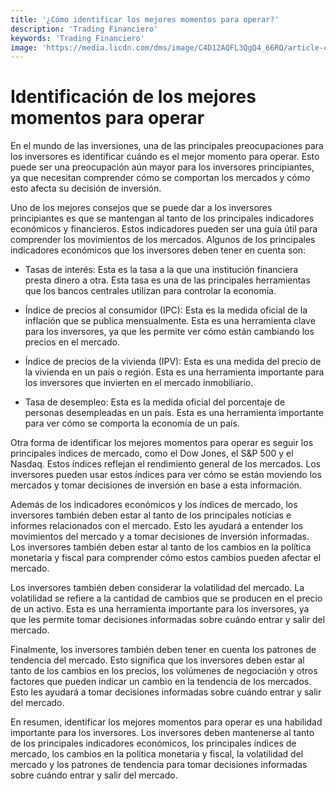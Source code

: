 ```yaml
---
title: '¿Cómo identificar los mejores momentos para operar?'
description: 'Trading Financiero'
keywords: 'Trading Financiero'
image: 'https://media.licdn.com/dms/image/C4D12AQFL3QgQ4_66RQ/article-cover_image-shrink_720_1280/0/1590700172373?e=2147483647&v=beta&t=e6nhQ8n6csKmTliuftKe9jLQvtC2wTrOeQp1gkDI_xs'
---
```


 

# Identificación de los mejores momentos para operar 

En el mundo de las inversiones, una de las principales preocupaciones para los inversores es identificar cuándo es el mejor momento para operar. Esto puede ser una preocupación aún mayor para los inversores principiantes, ya que necesitan comprender cómo se comportan los mercados y cómo esto afecta su decisión de inversión.

Uno de los mejores consejos que se puede dar a los inversores principiantes es que se mantengan al tanto de los principales indicadores económicos y financieros. Estos indicadores pueden ser una guía útil para comprender los movimientos de los mercados. Algunos de los principales indicadores económicos que los inversores deben tener en cuenta son:

- Tasas de interés: Esta es la tasa a la que una institución financiera presta dinero a otra. Esta tasa es una de las principales herramientas que los bancos centrales utilizan para controlar la economía.

- Índice de precios al consumidor (IPC): Esta es la medida oficial de la inflación que se publica mensualmente. Esta es una herramienta clave para los inversores, ya que les permite ver cómo están cambiando los precios en el mercado.

- Índice de precios de la vivienda (IPV): Esta es una medida del precio de la vivienda en un país o región. Esta es una herramienta importante para los inversores que invierten en el mercado inmobiliario.

- Tasa de desempleo: Esta es la medida oficial del porcentaje de personas desempleadas en un país. Esta es una herramienta importante para ver cómo se comporta la economía de un país.

Otra forma de identificar los mejores momentos para operar es seguir los principales índices de mercado, como el Dow Jones, el S&P 500 y el Nasdaq. Estos índices reflejan el rendimiento general de los mercados. Los inversores pueden usar estos índices para ver cómo se están moviendo los mercados y tomar decisiones de inversión en base a esta información.

<ImageAdd source="https://cdn.aarp.net/content/dam/aarp/retirement/planning-for-retirement/2022/03/1140-stock-market-downturn-chart-esp.imgcache.rev.web.900.517.jpg"/>

Además de los indicadores económicos y los índices de mercado, los inversores también deben estar al tanto de los principales noticias e informes relacionados con el mercado. Esto les ayudará a entender los movimientos del mercado y a tomar decisiones de inversión informadas. Los inversores también deben estar al tanto de los cambios en la política monetaria y fiscal para comprender cómo estos cambios pueden afectar el mercado.

<ImageAdd source="https://www.cercatechnology.com/wp-content/uploads/2019/04/indicadores-gestion.jpg"/>

Los inversores también deben considerar la volatilidad del mercado. La volatilidad se refiere a la cantidad de cambios que se producen en el precio de un activo. Esta es una herramienta importante para los inversores, ya que les permite tomar decisiones informadas sobre cuándo entrar y salir del mercado.

<ImageAdd source="https://images.ctfassets.net/rbl6nw8n2c6i/1UuJ7d8DFcV4cJsxxx4f8t/e9411ae831d9dba9f841b87e98c44dcf/Volatility_article.png"/>

Finalmente, los inversores también deben tener en cuenta los patrones de tendencia del mercado. Esto significa que los inversores deben estar al tanto de los cambios en los precios, los volúmenes de negociación y otros factores que pueden indicar un cambio en la tendencia de los mercados. Esto les ayudará a tomar decisiones informadas sobre cuándo entrar y salir del mercado. 

<ImageAdd source="https://culturaram.net/wp-content/uploads/2022/09/tendencias-laborales.jpg"/>

En resumen, identificar los mejores momentos para operar es una habilidad importante para los inversores. Los inversores deben mantenerse al tanto de los principales indicadores económicos, los principales índices de mercado, los cambios en la política monetaria y fiscal, la volatilidad del mercado y los patrones de tendencia para tomar decisiones informadas sobre cuándo entrar y salir del mercado.